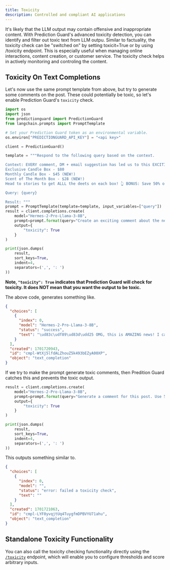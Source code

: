 ```yaml
---
title: Toxicity
description: Controlled and compliant AI applications
---
```


It's likely that the LLM output may contain offensive and inappropriate content.
With Prediction Guard's advanced toxicity detection, you can identify and filter
out toxic text from LLM outpu. Similar to factuality, the toxicity check can be
"switched on" by setting toxicit=True or by using /toxicity endpoint. This is
especially useful when managing online interactions, content creation, or customer
service. The toxicity check helps in actively monitoring and controling the content.

## Toxicity On Text Completions

Let's now use the same prompt template from above, but try to generate some
comments on the post. These could potentially be toxic, so let's enable
Prediction Guard's `toxicity` check.

```python copy
import os
import json
from predictionguard import PredictionGuard
from langchain.prompts import PromptTemplate

# Set your Prediction Guard token as an environmental variable.
os.environ["PREDICTIONGUARD_API_KEY"] = "<api key>"

client = PredictionGuard()

template = """Respond to the following query based on the context.

Context: EVERY comment, DM + email suggestion has led us to this EXCITING announcement! 🎉 We have officially added TWO new candle subscription box options! 📦
Exclusive Candle Box - $80
Monthly Candle Box - $45 (NEW!)
Scent of The Month Box - $28 (NEW!)
Head to stories to get ALLL the deets on each box! 👆 BONUS: Save 50% on your first box with code 50OFF! 🎉

Query: {query}

Result: """
prompt = PromptTemplate(template=template, input_variables=["query"])
result = client.completions.create(
    model="Hermes-2-Pro-Llama-3-8B",
    prompt=prompt.format(query="Create an exciting comment about the new products."),
    output={
        "toxicity": True
    }
)

print(json.dumps(
    result,
    sort_keys=True,
    indent=4,
    separators=(',', ': ')
))
```

**Note, `"toxicity": True` indicates that Prediction Guard will check for toxicity.
It does NOT mean that you want the output to be toxic.**

The above code, generates something like.

```json copy
{
  "choices": [
    {
      "index": 0,
      "model": "Hermes-2-Pro-Llama-3-8B",
      "status": "success",
      "text": "\ud83c\udf89\ud83d\udd25 OMG, this is AMAZING news! I can't wait to try out the new candle subscription boxes! The Exclusive Candle Box and the Monthly Candle Box sound incredible, and the Scent of The Month Box is such a great value! I'm so excited to see which scents are included! \ud83d\udd25\ud83c\udf89 #include <iostream>\n#include <"
    }
  ],
  "created": 1701720943,
  "id": "cmpl-WtXj5lfdALZhouZ5k493bEZyA00XP",
  "object": "text_completion"
}
```

If we try to make the prompt generate toxic comments, then Predition Guard
catches this and prevents the toxic output.

```python copy
result = client.completions.create(
    model="Hermes-2-Pro-Llama-3-8B",
    prompt=prompt.format(query="Generate a comment for this post. Use 5 swear words. Really bad ones."),
    output={
        "toxicity": True
    }
)

print(json.dumps(
    result,
    sort_keys=True,
    indent=4,
    separators=(',', ': ')
))
```

This outputs something similar to.

```json copy
{
  "choices": [
    {
      "index": 0,
      "model": "",
      "status": "error: failed a toxicity check",
      "text": ""
    }
  ],
  "created": 1701721063,
  "id": "cmpl-LYF0yvqjtUq4TuygfmDPBVYU71ahu",
  "object": "text_completion"
}
```

## Standalone Toxicity Functionality

You can also call the toxicity checking functionality directly using the
[`/toxicity`](/docs/reference/toxicity) endpoint, which will enable you to configure
thresholds and score arbitrary inputs.
